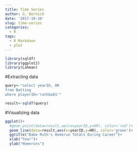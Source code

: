 ```yaml
---
title: Time Series
author: G. Bernick
date: '2017-10-10'
slug: time-series
categories:
  - R
tags:
  - R Markdown
  - plot
---
```


```r

library(sqldf)
library(ggplot2)
library(Lahman)
```


#Extracting data


```r
query<-"select yearID, HR 
from Batting 
where playerID='ruthba01'"

result<-sqldf(query)
```


#Visualizing data


```r
ggplot()+
  #geom_point(data=result,aes(x=yearID,y=HR), color='red')+
  geom_line(data=result,aes(x=yearID,y=HR), color='green')+
  ggtitle("Babe Ruth's Homerun Totals During Career")+
  xlab("Year")+
  ylab("Homeruns")
```



